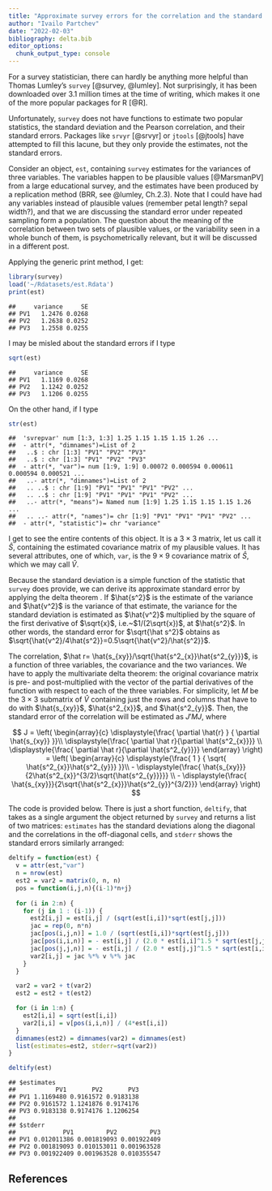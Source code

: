 ```yaml
---
title: "Approximate survey errors for the correlation and the standard deviation: with R package survey"
author: "Ivailo Partchev"
date: "2022-02-03"
bibliography: delta.bib
editor_options: 
  chunk_output_type: console
---
```




For a survey statistician, there can hardly be anything more helpful than Thomas Lumley's `survey` [@survey, @lumley]. Not surprisingly, it has been downloaded over 3.1 million times at the time of writing, which makes it one of the more popular packages for R [@R].

Unfortunately, `survey` does not have functions to estimate two popular statistics, the standard deviation and the Pearson correlation, and their standard errors. Packages like `srvyr` [@srvyr] or `jtools` [@jtools] have attempted to fill this lacune, but they only provide the estimates, not the standard errors.

Consider an object, `est`, containing `survey` estimates for the variances of three variables. The variables happen to be plausible values [@MarsmanPV] from a large educational survey, and the estimates have been produced by a replication method (BRR, see @lumley, Ch.2.3). Note that I could have had any variables instead of plausible values (remember petal length? sepal width?), and that we are discussing the standard error under repeated sampling form a population. The question about the meaning of the correlation between two sets of plausible values, or the variability seen in a whole bunch of them, is psychometrically relevant, but it will be discussed in a different post.

Applying the generic print method, I get:


```r
library(survey)
load('~/Rdatasets/est.Rdata')
print(est)
```

```
##     variance     SE
## PV1   1.2476 0.0268
## PV2   1.2638 0.0252
## PV3   1.2558 0.0255
```

I may be misled about the standard errors if I type


```r
sqrt(est)
```

```
##     variance     SE
## PV1   1.1169 0.0268
## PV2   1.1242 0.0252
## PV3   1.1206 0.0255
```

On the other hand, if I type


```r
str(est)
```

```
##  'svrepvar' num [1:3, 1:3] 1.25 1.15 1.15 1.15 1.26 ...
##  - attr(*, "dimnames")=List of 2
##   ..$ : chr [1:3] "PV1" "PV2" "PV3"
##   ..$ : chr [1:3] "PV1" "PV2" "PV3"
##  - attr(*, "var")= num [1:9, 1:9] 0.00072 0.000594 0.000611 0.000594 0.000521 ...
##   ..- attr(*, "dimnames")=List of 2
##   .. ..$ : chr [1:9] "PV1" "PV1" "PV1" "PV2" ...
##   .. ..$ : chr [1:9] "PV1" "PV1" "PV1" "PV2" ...
##   ..- attr(*, "means")= Named num [1:9] 1.25 1.15 1.15 1.15 1.26 ...
##   .. ..- attr(*, "names")= chr [1:9] "PV1" "PV1" "PV1" "PV2" ...
##  - attr(*, "statistic")= chr "variance"
```

I get to see the entire contents of this object. It is a $3\times 3$ matrix, let us call it $\hat S$, containing the estimated  covariance matrix of my plausible values. It has several attributes, one of which, `var`, is the $9\times 9$ covariance matrix of $\hat S$, which we may call $\hat V$.

Because the standard deviation is a simple function of the statistic that `survey` does provide, we can derive its approximate standard error by applying the delta theorem \citep[Ch.5.5]{wasserman2010statistics}. If $\hat{s^2}$ is the estimate of the variance and $\hat{v^2}$ is the variance of that estimate, the variance for the standard deviation is estimated as $\hat{v^2}$ multiplied by the square of the first derivative of $\sqrt{x}$, i.e.~$1/(2\sqrt{x})$, at $\hat{s^2}$. In other words, the standard error for $\sqrt{\hat s^2}$ obtains as $\sqrt{\hat{v^2}/4\hat{s^2}}=0.5\sqrt{\hat{v^2}/\hat{s^2}}$.

The correlation, $\hat r= \hat{s_{xy}}/\sqrt{\hat{s^2_{x}}\hat{s^2_{y}}}$, is a function of three variables, the covariance and the two variances. We have to apply the multivariate delta theorem: the original covariance matrix is pre- and post-multiplied with the vector
of the partial derivatives of the function with respect to each of the three variables. For simplicity, let $M$ be the $3\times 3$ submatrix of $\hat{V}$ containing just the rows and columns that have to do with $\hat{s_{xy}}$, $\hat{s^2_{x}}$, and $\hat{s^2_{y}}$.  Then, the standard error of the correlation will be estimated as $J'MJ$, where

$$ 
J = \left( 
\begin{array}{c}   
\displaystyle{\frac{ \partial \hat{r} } { \partial \hat{s_{xy}} }}\\ 
\displaystyle{\frac{ \partial \hat r}{\partial \hat{s^2_{x}}}} \\ 
\displaystyle{\frac{ \partial \hat r}{\partial \hat{s^2_{y}}}} 
\end{array}   
\right) 
=
\left(
\begin{array}{c}   
\displaystyle{\frac{ 1 } { \sqrt{ \hat{s^2_{x}}\hat{s^2_{y}}} }}\\ 
- \displaystyle{\frac{ \hat{s_{xy}}}{2\hat{s^2_{x}}^{3/2}\sqrt{\hat{s^2_{y}}}}} \\ 
- \displaystyle{\frac{ \hat{s_{xy}}}{2\sqrt{\hat{s^2_{x}}}\hat{s^2_{y}}^{3/2}}}
\end{array}   
\right)
$$


The code is provided below. There is just a short function, `deltify`, that takes as a single argument the object returned by `survey` and returns a list of two matrices: `estimates` has the standard deviations along the diagonal and the correlations in the off-diagonal cells, and `stderr` shows the standard errors similarly arranged:



```r
deltify = function(est) {
  v = attr(est,"var")
  n = nrow(est)
  est2 = var2 = matrix(0, n, n)
  pos = function(i,j,n){(i-1)*n+j}
  
  for (i in 2:n) {
    for (j in 1 : (i-1)) {
      est2[i,j] = est[i,j] / (sqrt(est[i,i])*sqrt(est[j,j]))
      jac = rep(0, n*n)
      jac[pos(i,j,n)] = 1.0 / (sqrt(est[i,i])*sqrt(est[j,j]))
      jac[pos(i,i,n)] = - est[i,j] / (2.0 * est[i,i]^1.5 * sqrt(est[j,j]))
      jac[pos(j,j,n)] = - est[i,j] / (2.0 * est[j,j]^1.5 * sqrt(est[i,i]))
      var2[i,j] = jac %*% v %*% jac
    }
  }

  var2 = var2 + t(var2)
  est2 = est2 + t(est2)

  for (i in 1:n) {
    est2[i,i] = sqrt(est[i,i])
    var2[i,i] = v[pos(i,i,n)] / (4*est[i,i])
  }
  dimnames(est2) = dimnames(var2) = dimnames(est)
  list(estimates=est2, stderr=sqrt(var2))
}

deltify(est)
```

```
## $estimates
##           PV1       PV2       PV3
## PV1 1.1169480 0.9161572 0.9183138
## PV2 0.9161572 1.1241876 0.9174176
## PV3 0.9183138 0.9174176 1.1206254
## 
## $stderr
##             PV1         PV2         PV3
## PV1 0.012011386 0.001819093 0.001922409
## PV2 0.001819093 0.010153011 0.001963528
## PV3 0.001922409 0.001963528 0.010355547
```

## References

